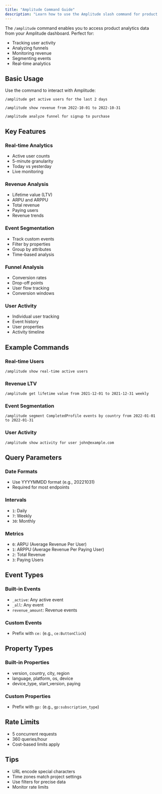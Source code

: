 ```yaml
---
title: "Amplitude Command Guide"
description: "Learn how to use the Amplitude slash command for product analytics"
---
```


The `/amplitude` command enables you to access product analytics data from your Amplitude dashboard. Perfect for:

- Tracking user activity
- Analyzing funnels
- Monitoring revenue
- Segmenting events
- Real-time analytics

## Basic Usage

Use the command to interact with Amplitude:

```
/amplitude get active users for the last 2 days
```

```
/amplitude show revenue from 2022-10-01 to 2022-10-31
```

```
/amplitude analyze funnel for signup to purchase
```

## Key Features

### Real-time Analytics
- Active user counts
- 5-minute granularity
- Today vs yesterday
- Live monitoring

### Revenue Analysis
- Lifetime value (LTV)
- ARPU and ARPPU
- Total revenue
- Paying users
- Revenue trends

### Event Segmentation
- Track custom events
- Filter by properties
- Group by attributes
- Time-based analysis

### Funnel Analysis
- Conversion rates
- Drop-off points
- User flow tracking
- Conversion windows

### User Activity
- Individual user tracking
- Event history
- User properties
- Activity timeline

## Example Commands

### Real-time Users
```
/amplitude show real-time active users
```

### Revenue LTV
```
/amplitude get lifetime value from 2021-12-01 to 2021-12-31 weekly
```

### Event Segmentation
```
/amplitude segment CompletedProfile events by country from 2022-01-01 to 2022-01-31
```

### User Activity
```
/amplitude show activity for user john@example.com
```

## Query Parameters

### Date Formats
- Use YYYYMMDD format (e.g., 20221031)
- Required for most endpoints

### Intervals
- `1`: Daily
- `7`: Weekly  
- `30`: Monthly

### Metrics
- `0`: ARPU (Average Revenue Per User)
- `1`: ARPPU (Average Revenue Per Paying User)
- `2`: Total Revenue
- `3`: Paying Users

## Event Types

### Built-in Events
- `_active`: Any active event
- `_all`: Any event
- `revenue_amount`: Revenue events

### Custom Events
- Prefix with `ce:` (e.g., `ce:ButtonClick`)

## Property Types

### Built-in Properties
- version, country, city, region
- language, platform, os, device
- device_type, start_version, paying

### Custom Properties
- Prefix with `gp:` (e.g., `gp:subscription_type`)

## Rate Limits
- 5 concurrent requests
- 360 queries/hour
- Cost-based limits apply

## Tips
- URL encode special characters
- Time zones match project settings
- Use filters for precise data
- Monitor rate limits 